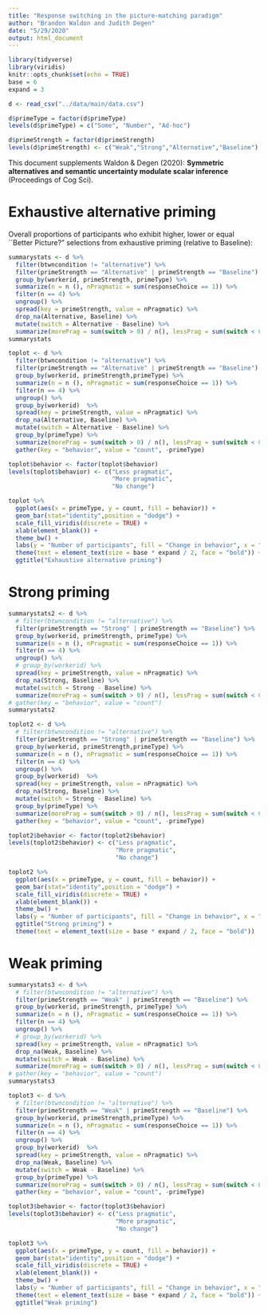 ```yaml
---
title: "Response switching in the picture-matching paradigm"
author: "Brandon Waldon and Judith Degen"
date: "5/29/2020"
output: html_document
---
```


```r
library(tidyverse)
library(viridis)
knitr::opts_chunk$set(echo = TRUE)
base = 6
expand = 3

d <- read_csv("../data/main/data.csv") 

d$primeType = factor(d$primeType)
levels(d$primeType) = c("Some", "Number", "Ad-hoc")

d$primeStrength = factor(d$primeStrength)
levels(d$primeStrength) <- c("Weak","Strong","Alternative","Baseline")
```

This document supplements Waldon & Degen (2020): **Symmetric alternatives and semantic uncertainty modulate scalar inference** (Proceedings of Cog Sci). 

# Exhaustive alternative priming

Overall proportions of participants who exhibit higher, lower or equal ``Better Picture?" selections from exhaustive priming (relative to Baseline):

```r
summarystats <- d %>%
  filter(btwncondition != "alternative") %>%
  filter(primeStrength == "Alternative" | primeStrength == "Baseline") %>%
  group_by(workerid, primeStrength, primeType) %>%
  summarize(n = n (), nPragmatic = sum(responseChoice == 1)) %>%
  filter(n == 4) %>%
  ungroup() %>%
  spread(key = primeStrength, value = nPragmatic) %>%
  drop_na(Alternative, Baseline) %>%
  mutate(switch = Alternative - Baseline) %>%
  summarize(morePrag = sum(switch > 0) / n(), lessPrag = sum(switch < 0) / n(), noChange = sum(switch == 0) / n())
summarystats
```

```r
toplot <- d %>%
  filter(btwncondition != "alternative") %>%
  filter(primeStrength == "Alternative" | primeStrength == "Baseline") %>%
  group_by(workerid, primeStrength,primeType) %>%
  summarize(n = n (), nPragmatic = sum(responseChoice == 1)) %>%
  filter(n == 4) %>%
  ungroup() %>%
  group_by(workerid)  %>%
  spread(key = primeStrength, value = nPragmatic) %>%
  drop_na(Alternative, Baseline) %>%
  mutate(switch = Alternative - Baseline) %>%
  group_by(primeType) %>%
  summarize(morePrag = sum(switch > 0) / n(), lessPrag = sum(switch < 0) / n(), noChange = sum(switch == 0) / n())%>%
  gather(key = "behavior", value = "count", -primeType) 

toplot$behavior <- factor(toplot$behavior)
levels(toplot$behavior) <- c("Less pragmatic",
                             "More pragmatic",
                             "No change")

toplot %>%
  ggplot(aes(x = primeType, y = count, fill = behavior)) +
  geom_bar(stat="identity",position = "dodge") +
  scale_fill_viridis(discrete = TRUE) + 
  xlab(element_blank()) +
  theme_bw() +
  labs(y = "Number of participants", fill = "Change in behavior", x = "Expression") +
  theme(text = element_text(size = base * expand / 2, face = "bold")) +
  ggtitle("Exhaustive alternative priming")
```


# Strong priming

```r
summarystats2 <- d %>%
  # filter(btwncondition != "alternative") %>%
  filter(primeStrength == "Strong" | primeStrength == "Baseline") %>%
  group_by(workerid, primeStrength, primeType) %>%
  summarize(n = n (), nPragmatic = sum(responseChoice == 1)) %>%
  filter(n == 4) %>%
  ungroup() %>%
  # group_by(workerid) %>%
  spread(key = primeStrength, value = nPragmatic) %>%
  drop_na(Strong, Baseline) %>%
  mutate(switch = Strong - Baseline) %>%
  summarize(morePrag = sum(switch > 0) / n(), lessPrag = sum(switch < 0) / n(), noChange = sum(switch == 0) / n())
# gather(key = "behavior", value = "count") 
summarystats2
```


```r
toplot2 <- d %>%
  # filter(btwncondition != "alternative") %>%
  filter(primeStrength == "Strong" | primeStrength == "Baseline") %>%
  group_by(workerid, primeStrength,primeType) %>%
  summarize(n = n (), nPragmatic = sum(responseChoice == 1)) %>%
  filter(n == 4) %>%
  ungroup() %>%
  group_by(workerid)  %>%
  spread(key = primeStrength, value = nPragmatic) %>%
  drop_na(Strong, Baseline) %>%
  mutate(switch = Strong - Baseline) %>%
  group_by(primeType) %>%
  summarize(morePrag = sum(switch > 0) / n(), lessPrag = sum(switch < 0) / n(), noChange = sum(switch == 0) / n())%>%
  gather(key = "behavior", value = "count", -primeType)

toplot2$behavior <- factor(toplot2$behavior)
levels(toplot2$behavior) <- c("Less pragmatic",
                              "More pragmatic",
                              "No change")

toplot2 %>%
  ggplot(aes(x = primeType, y = count, fill = behavior)) +
  geom_bar(stat="identity",position = "dodge") +
  scale_fill_viridis(discrete = TRUE) + 
  xlab(element_blank()) +
  theme_bw() +
  labs(y = "Number of participants", fill = "Change in behavior", x = "Expression") +
  ggtitle("Strong priming") +
  theme(text = element_text(size = base * expand / 2, face = "bold")) 
```

# Weak priming

```r
summarystats3 <- d %>%
  # filter(btwncondition != "alternative") %>%
  filter(primeStrength == "Weak" | primeStrength == "Baseline") %>%
  group_by(workerid, primeStrength, primeType) %>%
  summarize(n = n (), nPragmatic = sum(responseChoice == 1)) %>%
  filter(n == 4) %>%
  ungroup() %>%
  # group_by(workerid) %>%
  spread(key = primeStrength, value = nPragmatic) %>%
  drop_na(Weak, Baseline) %>%
  mutate(switch = Weak - Baseline) %>%
  summarize(morePrag = sum(switch > 0) / n(), lessPrag = sum(switch < 0) / n(), noChange = sum(switch == 0) / n())
# gather(key = "behavior", value = "count") 
summarystats3
```

```r
toplot3 <- d %>%
  # filter(btwncondition != "alternative") %>%
  filter(primeStrength == "Weak" | primeStrength == "Baseline") %>%
  group_by(workerid, primeStrength,primeType) %>%
  summarize(n = n (), nPragmatic = sum(responseChoice == 1)) %>%
  filter(n == 4) %>%
  ungroup() %>%
  group_by(workerid)  %>%
  spread(key = primeStrength, value = nPragmatic) %>%
  drop_na(Weak, Baseline) %>%
  mutate(switch = Weak - Baseline) %>%
  group_by(primeType) %>%
  summarize(morePrag = sum(switch > 0) / n(), lessPrag = sum(switch < 0) / n(), noChange = sum(switch == 0) / n())%>%
  gather(key = "behavior", value = "count", -primeType) 

toplot3$behavior <- factor(toplot3$behavior)
levels(toplot3$behavior) <- c("Less pragmatic",
                              "More pragmatic",
                              "No change")

toplot3 %>%
  ggplot(aes(x = primeType, y = count, fill = behavior)) +
  geom_bar(stat="identity",position = "dodge") +
  scale_fill_viridis(discrete = TRUE) + 
  xlab(element_blank()) +
  theme_bw() +
  labs(y = "Number of participants", fill = "Change in behavior", x = "Expression") +
  theme(text = element_text(size = base * expand / 2, face = "bold")) +
  ggtitle("Weak priming")
```
